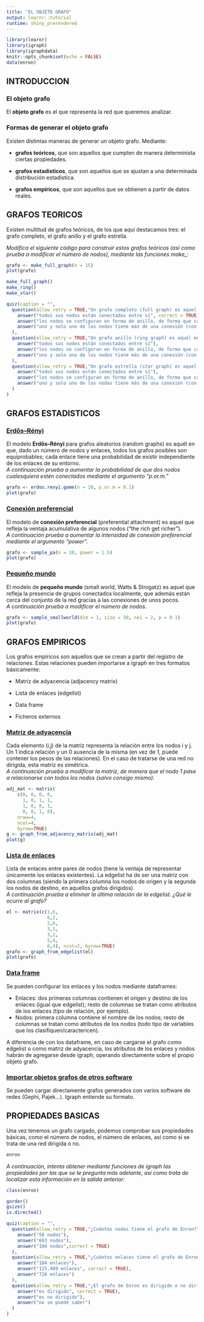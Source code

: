```yaml
---
title: "EL OBJETO GRAFO"
output: learnr::tutorial
runtime: shiny_prerendered
---
```


```r
library(learnr)
library(igraph)
library(igraphdata)
knitr::opts_chunk$set(echo = FALSE)
data(enron)
```


## INTRODUCCION

### El objeto grafo 

El **objeto grafo** es el que representa la red que queremos analizar.

### Formas de generar el objeto grafo

Existen distintas maneras de generar un objeto grafo. Mediante:  

* **grafos teóricos**, que son aquellos que cumplen de manera determinista ciertas propiedades.  

* **grafos estadísticos**, que son aquellos que se ajustan a una determinada distribución estadística.  

* **grafos empíricos**, que son aquellos que se obtienen a partir de datos reales.  

## GRAFOS TEORICOS

Existen multitud de grafos teóricos, de los que aquí destacamos tres: el grafo completo, el grafo anillo y el grafo estrella.

*Modifica el siguiente código para construir estos grafos teóricos (así como prueba a modificar el número de nodos), mediante las funciones make_*:

```r
grafo <- make_full_graph(n = 15)
plot(grafo)
```

```r
make_full_graph()
make_ring()
make_star()
```


```r
quiz(caption = "",
  question(allow_retry = TRUE,"Un grafo completo (full graph) es aquel en que",
    answer("todos sus nodos están conectados entre sí", correct = TRUE),
    answer("los nodos se configuran en forma de anillo, de forma que cada cual tiene exactamente dos vecinos"),
    answer("uno y solo uno de los nodos tiene más de una conexión (con el resto de nodos)")
  ),
  question(allow_retry = TRUE,"Un grafo anillo (ring graph) es aquel en que",
    answer("todos sus nodos están conectados entre sí"),
    answer("los nodos se configuran en forma de anillo, de forma que cada cual tiene exactamente dos vecinos", correct = TRUE),
    answer("uno y solo uno de los nodos tiene más de una conexión (con el resto de nodos)")
  ),
  question(allow_retry = TRUE,"Un grafo estrella (star graph) es aquel en que",
    answer("todos sus nodos están conectados entre sí"),
    answer("los nodos se configuran en forma de anillo, de forma que cada cual tiene exactamente dos vecinos"),
    answer("uno y solo uno de los nodos tiene más de una conexión (con el resto de nodos)", correct = TRUE)
  )
)
```

## GRAFOS ESTADISTICOS

### <a href="https://igraph.org/r/doc/erdos.renyi.game.html" target="_blank">Erdős–Rényi</a>

El modelo **Erdős–Rényi** para grafos aleatorios (random graphs) es aquél en que, dado un número de nodos y enlaces, todos los grafos posibles son equiprobables; cada enlace tiene una probabilidad de existir independiente de los enlaces de su entorno.
<br>*A continuación prueba a aumentar la probabilidad de que dos nodos cualesquiera estén conectados mediante el argumento "p.or.m."*

```r
grafo <- erdos.renyi.game(n = 20, p.or.m = 0.1)
plot(grafo)
```

### <a href="https://igraph.org/r/doc/sample_pa.html" target="_blank">Conexión preferencial</a>

El modelo de **conexión preferencial** (preferential attachment) es aquel que refleja la ventaja acumulativa de algunos nodos ("the rich get richer").
<br>*A continuación prueba a aumentar la intensidad de conexión preferencial mediante el argumento "power".*

```r
grafo <- sample_pa(n = 20, power = 1.5)
plot(grafo)
```

### <a href="https://igraph.org/r/doc/sample_smallworld.html" target="_blank">Pequeño mundo</a>

El modelo de **pequeño mundo** (small world, Watts & Strogatz) es aquel que refleja la presencia de grupos conectados localmente, que además están cerca del conjunto de la red gracias a las conexiones de unos pocos.
<br>*A continuación prueba a modificar el número de nodos.*

```r
grafo <- sample_smallworld(dim = 1, size = 50, nei = 2, p = 0.1)
plot(grafo)
```


## GRAFOS EMPIRICOS

Los grafos empíricos son aquellos que se crean a partir del registro de relaciones. Estas relaciones pueden importarse a igraph en tres formatos básicamente:

- Matriz de adyacencia (adjacency matrix)

- Lista de enlaces (edgelist)

- Data frame

- Ficheros externos

### <a href="https://igraph.org/r/doc/graph_from_adjacency_matrix.html" target="_blank">Matriz de adyacencia</a>

Cada elemento (i,j) de la matriz representa la relación entre los nodos i y j. Un 1 indica relación y un 0 ausencia de la misma (en vez de 1, puede contener los pesos de las relaciones). En el caso de tratarse de una red no dirigida, esta matriz es simétrica.
<br>*A continuación prueba a modificar la matriz, de manera que el nodo 1 pase a relacionarse con todos los nodos (salvo consigo mismo).*

```r
adj_mat <- matrix( 
    c(0, 0, 0, 0,
      1, 0, 1, 1,
      1, 0, 0, 1,
      0, 0, 1, 0), 
    nrow=4,              
    ncol=4,
    byrow=TRUE)
g <- graph_from_adjacency_matrix(adj_mat)
plot(g)
```

### <a href="https://igraph.org/r/doc/graph_from_edgelist.html" target="_blank">Lista de enlaces</a>

Lista de enlaces entre pares de nodos (tiene la ventaja de representar únicamente los enlaces existentes). La edgelist ha de ser una matriz con dos columnas (siendo la primera columna los nodos de origen y la segunda los nodos de destino, en aquellos grafos dirigidos).
<br>*A continuación prueba a eliminar la última relación de la edgelist. ¿Qué le ocurre al grafo?*

```r
el <- matrix(c(1,6, 
               6,2, 
               2,6, 
               3,1,
               3,2,
               5,4,
               6,4), ncol=2, byrow=TRUE)
grafo <- graph_from_edgelist(el)
plot(grafo)
```


### <a href="https://igraph.org/r/doc/graph_from_data_frame.html" target="_blank">Data frame</a>

Se pueden configurar los enlaces y los nodos mediante dataframes:

- Enlaces: dos primeras columnas contienen el origen y destino de los enlaces (igual que edgelist); resto de columnas se tratan como atributos de los enlaces (tipo de relación, por ejemplo).  
- Nodos: primera columna contiene el nombre de los nodos; resto de columnas se tratan como atributos de los nodos (todo tipo de variables que los clasifiquen/caractericen). 

A diferencia de con los dataframe, en caso de cargarse el grafo como edgelist o como matriz de adyacencia, los atributos de los enlaces y nodos habrán de agregarse desde igraph, operando directamente sobre el propio objeto grafo.

### <a href="https://igraph.org/r/doc/read_graph.html" target="_blank">Importar objetos grafos de otros software</a>

Se pueden cargar directamente grafos generados con varios software de redes (Gephi, Pajek...). Igraph entiende su formato.

## PROPIEDADES BASICAS

Una vez tenemos un grafo cargado, podemos comprobar sus propiedades básicas, como el número de nodos, el número de enlaces, así como si se trata de una red dirigida o no.

```r
enron
```

*A continuación, intenta obtener mediante funciones de igraph las propiedades por las que se te pregunta más adelante, así como trata de localizar esta información en la salida anterior:*

```r
class(enron)
```

```r
gorder()
gsize()
is.directed()
```

```r
quiz(caption = "",
  question(allow_retry = TRUE,"¿Cuántos nodos tiene el grafo de Enron?",
    answer("58 nodos"),
    answer("693 nodos"),
    answer("184 nodos",correct = TRUE)
  ),
  question(allow_retry = TRUE,"¿Cuántos enlaces tiene el grafo de Enron?",
    answer("184 enlaces"),
    answer("125.409 enlaces", correct = TRUE),
    answer("726 enlaces")
  ),
  question(allow_retry = TRUE,"¿El grafo de Enron es dirigido o no dirigido?",
    answer("es dirigido", correct = TRUE),
    answer("es no dirigido"),
    answer("no se puede saber")
  )
)
```